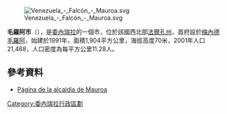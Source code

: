 [[Image:Venezuela_-_Falcón_-_Mauroa.svg|right]]

'''毛羅阿市'''（{{lang-es|Municipio Mauroa}}），是[[委內瑞拉|委內瑞拉]]的一個市，位於該國西北部[[法爾孔州|法爾孔州]]，首府設於[[梅內德毛羅阿|梅內德毛羅阿]]，始建於1991年，面積1,904平方公里，海拔高度70米，2001年人口21,468，人口密度為每平方公里11.28人。

==參考資料==
* [http://mauroa-falcon.gov.ve/ Página de la alcaldía de Mauroa]{{dead link|date=2018年1月 |bot=InternetArchiveBot |fix-attempted=yes }}

{{Venezuela-geo-stub}}
[[Category:委內瑞拉行政區劃|Category:委內瑞拉行政區劃]]